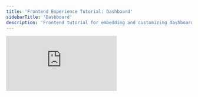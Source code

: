 ---
title: 'Frontend Experience Tutorial: Dashboard'
sidebarTitle: 'Dashboard'
description: 'Frontend tutorial for embedding and customizing dashboard presentations and user interactions.'
---

<iframe
  className="w-full aspect-video rounded-xl"
  src="https://www.youtube.com/embed/0W3wF99K2r4"
  title="YouTube video player"
  frameBorder="0"
  allow="accelerometer; autoplay; clipboard-write; encrypted-media; gyroscope; picture-in-picture"
  allowFullScreen
></iframe>
